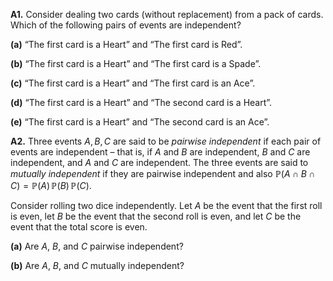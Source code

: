 :::: {.myq}

**A1.** Consider dealing two cards (without replacement) from a pack of cards. Which of the following pairs of events are independent?

:::{ .subq}
**(a)** "The first card is a Heart" and "The first card is Red".
:::

:::{ .subq}
**(b)** "The first card is a Heart" and "The first card is a Spade".
:::

:::{ .subq}
**(c)** "The first card is a Heart" and "The first card is an Ace".
:::

:::{ .subq}
**(d)** "The first card is a Heart" and "The second card is a Heart".
:::

:::{ .subq}
**(e)** "The first card is a Heart" and "The second card is an Ace".
:::
::::

:::: {.myq}
**A2.** Three events $A, B, C$ are said to be *pairwise independent* if each pair of events are independent -- that is, if $A$ and $B$ are independent, $B$ and $C$ are independent, and $A$ and $C$ are independent. The three events are said to *mutually independent* if they are pairwise independent and also $\mathbb P(A \cap B \cap C) = \mathbb P(A)\,\mathbb P(B)\,\mathbb P(C)$.

Consider rolling two dice independently. Let $A$ be the event that the first roll is even, let $B$ be the event that the second roll is even, and let $C$ be the event that the total score is even.

::: {.subq}
**(a)** Are $A$, $B$, and $C$ pairwise independent?
:::

::: {.subq}
**(b)** Are $A$, $B$, and $C$ mutually independent?
:::
::::